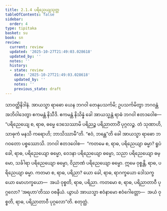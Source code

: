 ```yaml
---
title: 2.1.4 ပရိညေယျသုတ္တ
tableOfContents: false
sidebar:
  order: 4
type: tipitaka
basket: su
book: sn
review:
  current: review
  updated: '2025-10-27T21:49:03.028618'
  updated_by: ''
  notes: ''
  history:
  - state: review
    date: '2025-10-27T21:49:03.028618'
    updated_by: ''
    notes: ''
    previous_state: draft
---
```



<ReviewStatus review={frontmatter.review} showDetails={true} />

<HypothesisAnnotation frontmatter={frontmatter} />

<DynamicBreadcrumb />

<Division number="163" book="sn" e="ch" v="18" p="303">

<Paragraph number="830" book="sn">
သာဝတ္ထိနိဒါနံ. အာယသ္မာ ရာဓော ယေန ဘဂဝါ တေနုပသင်္ကမိ; ဥပသင်္ကမိတွာ ဘဂဝန္တံ အဘိဝါဒေတွာ ဧကမန္တံ နိသီဒိ. ဧကမန္တံ နိသိန္နံ ခေါ အာယသ္မန္တံ ရာဓံ ဘဂဝါ ဧတဒဝေါစ—
</Paragraph>

<Paragraph number="831" book="sn">
“ပရိညေယျေ စ, ရာဓ, ဓမ္မေ ဒေသေဿာမိ ပရိညဉ္စ ပရိညာတာဝိံ ပုဂ္ဂလဉ္စ. တံ သုဏာဟိ, သာဓုကံ မနသိ ကရောဟိ; ဘာသိဿာမီ”တိ. “ဧဝံ, ဘန္တေ”တိ ခေါ အာယသ္မာ ရာဓော ဘဂဝတော ပစ္စဿောသိ. ဘဂဝါ ဧတဒဝေါစ—  “ကတမေ စ, ရာဓ, ပရိညေယျာ ဓမ္မာ? ရူပံ ခေါ, ရာဓ, ပရိညေယျော ဓမ္မော, ဝေဒနာ ပရိညေယျော ဓမ္မော, သညာ ပရိညေယျော ဓမ္မော, သင်္ခါရာ ပရိညေယျော ဓမ္မော, ဝိညာဏံ ပရိညေယျော ဓမ္မော. ဣမေ ဝုစ္စန္တိ, ရာဓ, ပရိညေယျာ ဓမ္မာ. ကတမာ စ, ရာဓ, ပရိညာ? ယော ခေါ, ရာဓ, ရာဂက္ခယော ဒေါသက္ခယော မောဟက္ခယော—  အယံ ဝုစ္စတိ, ရာဓ, ပရိညာ. ကတမော စ, ရာဓ, ပရိညာတာဝီ ပုဂ္ဂလော? ‘အရဟာ’တိဿ ဝစနီယံ. ယွာယံ အာယသ္မာ ဧဝံနာမော ဧဝံဂေါတ္တော—  အယံ ဝုစ္စတိ, ရာဓ, ပရိညာတာဝီ ပုဂ္ဂလော”တိ.

</Paragraph>
</Division>

<Paragraph number="832" type="center" book="sn">
စတုတ္ထံ.
</Paragraph>